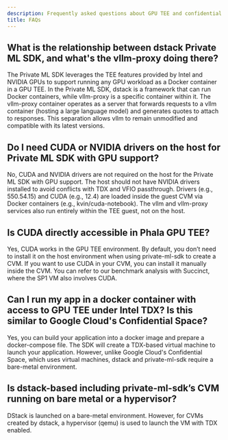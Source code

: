 ```yaml
---
description: Frequently asked questions about GPU TEE and confidential AI computing.
title: FAQs
---
```



## What is the relationship between dstack Private ML SDK, and what's the vllm-proxy doing there?

The Private ML SDK leverages the TEE features provided by Intel and NVIDIA GPUs to support running any GPU workload as a Docker container in a GPU TEE. In the Private ML SDK, dstack is a framework that can run Docker containers, while vllm-proxy is a specific container within it. The vllm-proxy container operates as a server that forwards requests to a vllm container (hosting a large language model) and generates quotes to attach to responses. This separation allows vllm to remain unmodified and compatible with its latest versions.

## Do I need CUDA or NVIDIA drivers on the host for Private ML SDK with GPU support?

No, CUDA and NVIDIA drivers are not required on the host for the Private ML SDK with GPU support. The host should not have NVIDIA drivers installed to avoid conflicts with TDX and VFIO passthrough. Drivers (e.g., 550.54.15) and CUDA (e.g., 12.4) are loaded inside the guest CVM via Docker containers (e.g., kvin/cuda-notebook). The vllm and vllm-proxy services also run entirely within the TEE guest, not on the host.

## Is CUDA directly accessible in Phala GPU TEE?

Yes, CUDA works in the GPU TEE environment. By default, you don’t need to install it on the host environment when using private-ml-sdk to create a CVM. If you want to use CUDA in your CVM, you can install it manually inside the CVM. You can refer to our benchmark analysis with Succinct, where the SP1 VM also involves CUDA.

## Can I run my app in a docker container with access to GPU TEE under Intel TDX? Is this similar to Google Cloud's Confidential Space?

Yes, you can build your application into a docker image and prepare a docker-compose file. The SDK will create a TDX-based virtual machine to launch your application. However, unlike Google Cloud's Confidential Space, which uses virtual machines, dstack and private-ml-sdk require a bare-metal environment.

## Is dstack-based including private-ml-sdk’s CVM running on bare metal or a hypervisor?

DStack is launched on a bare-metal environment. However, for CVMs created by dstack, a hypervisor (qemu) is used to launch the VM with TDX enabled.
